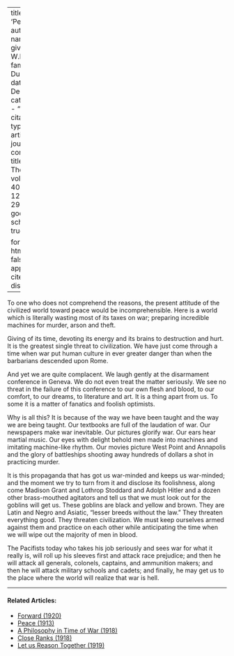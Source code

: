
---
title: 'Peace'
author:
  - name:
      given: W.E.B.
      family: Du Bois
date: Dec. 1933
categories: 
  - ""
citation: 
  type: article-journal
  container-title: The Crisis
  volume: 40
  issue: 12
  page: 292-293
google-scholar: true

format:
  html:
    toc: false
    appendix-cite-as: display
---


To one who does not comprehend the reasons, the present attitude of the civilized world toward peace would be incomprehensible. Here is a world which is literally wasting most of its taxes on war; preparing incredible machines for murder, arson and theft.

 Giving of its time, devoting its energy and its brains to destruction and hurt. It is the greatest single threat to civilization. We have just come through a time when war put human culture in ever greater danger than when the barbarians descended upon Rome.

And yet we are quite complacent. We laugh gently at the disarmament conference in Geneva. We do not even treat the matter seriously. We see no threat in the failure of this conference to our own flesh and blood, to our comfort, to our dreams, to literature and art. It is a thing apart from us. To some it is a matter of fanatics and foolish optimists.

Why is all this? It is because of the way we have been taught and the way we are being taught. Our textbooks are full of the laudation of war. Our newspapers make war inevitable. Our pictures glorify war. Our ears hear martial music. Our eyes with delight behold men made into machines and imitating machine-like rhythm. Our movies picture West Point and Annapolis and the glory of battleships shooting away hundreds of dollars a shot in practicing murder.

It is this propaganda that has got us war-minded and keeps us war-minded; and the moment we try to turn from it and disclose its foolishness, along come Madison Grant and Lothrop Stoddard and Adolph Hitler and a dozen other brass-mouthed agitators and tell us that we must look out for the goblins will get us. These goblins are black and yellow and brown. They are Latin and Negro and Asiatic, "lesser breeds without the law." They threaten everything good. They threaten civilization. We must keep ourselves armed against them and practice on each other while anticipating the time when we will wipe out the majority of men in blood.

The Pacifists today who takes his job seriously and sees war for what it really is, will roll up his sleeves first and attack race prejudice; and then he will attack all generals, colonels, captains, and ammunition makers; and then he will attack military schools and cadets; and finally, he may get us to the place where the world will realize that war is hell.

<!-- Similar articles start here -->
<div  class="clear-wrap"></div>
<hr>
#### Related Articles:

* [Forward (1920)](/Volumes/20/05/forward.html)
* [Peace (1913)](/Volumes/06/01/peace.html)
* [A Philosophy in Time of War (1918)](/Volumes/16/04/philosophy_in_time_of_war.html)
* [Close Ranks (1918)](/Volumes/16/03/close_ranks.html)
* [Let us Reason Together (1919)](/Volumes/18/05/let_us_reason_together.html)

<!-- Similar articles end here -->